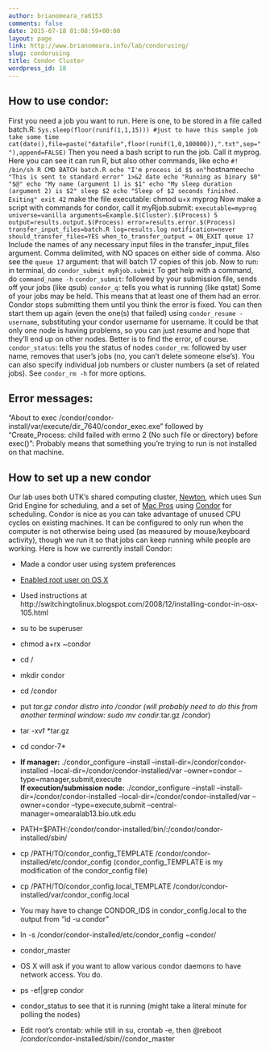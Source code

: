 ```yaml
---
author: brianomeara_ra6153
comments: false
date: 2015-07-18 01:08:59+00:00
layout: page
link: http://www.brianomeara.info/lab/condorusing/
slug: condorusing
title: Condor Cluster
wordpress_id: 18
---
```


## How to use condor:


First you need a job you want to run. Here is one, to be stored in a file called batch.R:
`Sys.sleep(floor(runif(1,1,15))) #just to have this sample job take some time
cat(date(),file=paste("datafile",floor(runif(1,0,100000)),".txt",sep=""),append=FALSE)
`
Then you need a bash script to run the job. Call it myprog. Here you can see it can run R, but also other commands, like echo
`
#! /bin/sh
R CMD BATCH batch.R
echo "I'm process id $$ on" `hostname`
echo "This is sent to standard error" 1>&2
date
echo "Running as binary $0" "$@"
echo "My name (argument 1) is $1"
echo "My sleep duration (argument 2) is $2"
sleep $2
echo "Sleep of $2 seconds finished.  Exiting"
exit 42
`
make the file executable: chmod u+x myprog
Now make a script with commands for condor, call it myRjob.submit:
`
executable=myprog
universe=vanilla
arguments=Example.$(Cluster).$(Process) 5
output=results.output.$(Process)
error=results.error.$(Process)
transfer_input_files=batch.R
log=results.log
notification=never
should_transfer_files=YES
when_to_transfer_output = ON_EXIT
queue 17
`
Include the names of any necessary input files in the transfer_input_files argument. Comma delimited, with NO spaces on either side of comma. Also see the `queue 17` argument: that will batch 17 copies of this job.
Now to run: in terminal, do
`condor_submit myRjob.submit`
To get help with a command, do `command_name -h`
`condor_submit`: followed by your submission file, sends off your jobs (like qsub)
`condor_q`: tells you what is running (like qstat)
Some of your jobs may be held. This means that at least one of them had an error. Condor stops submitting them until you think the error is fixed. You can then start them up again  (even the one(s) that failed) using `condor_resume -username`, substituting your condor username for username. It could be that only one node is having problems, so you can just resume and hope that they'll end up on other nodes. Better is to find the error, of course.
`condor_status`: tells you the status of nodes
`condor_rm`: followed by user name, removes that user's jobs (no, you can't delete someone else's). You can also specify individual job numbers or cluster numbers (a set of related jobs). See `condor_rm -h` for more options.


## Error messages:


"About to exec /condor/condor-install/var/execute/dir_7640/condor_exec.exe" followed by "Create_Process: child failed with errno 2 (No such file or directory) before exec()": Probably means that something you're trying to run is not installed on that machine.


## How to set up a new condor


Our lab uses both UTK's shared computing cluster, [Newton](https://newton.utk.edu/), which uses Sun Grid Engine for scheduling, and a set of [Mac Pros](http://www.brianomeara.info/lab/standards) using [Condor](http://www.cs.wisc.edu/condor/) for scheduling. Condor is nice as you can take advantage of unused CPU cycles on existing machines. It can be configured to only run when the computer is not otherwise being used (as measured by mouse/keyboard activity), though we run it so that jobs can keep running while people are working. Here is how we currently install Condor:




  * Made a condor user using system preferences


  * [Enabled root user on OS X](http://support.apple.com/kb/ht1528)


  * Used instructions at http://switchingtolinux.blogspot.com/2008/12/installing-condor-in-osx-105.html


  * su to be superuser


  * chmod a+rx ~condor


  * cd /


  * mkdir condor


  * cd  /condor


  * put *tar.gz condor distro into /condor (will probably need to do this from another terminal window: sudo mv condir*.tar.gz /condor)


  * tar -xvf *tar.gz


  * cd condor-7*


  * **If manager:** ./condor_configure --install --install-dir=/condor/condor-installed --local-dir=/condor/condor-installed/var --owner=condor --type=manager,submit,execute  
**If execution/submission node:** ./condor_configure --install --install-dir=/condor/condor-installed --local-dir=/condor/condor-installed/var --owner=condor --type=execute,submit --central-manager=omearalab13.bio.utk.edu


  * PATH=$PATH:/condor/condor-installed/bin/:/condor/condor-installed/sbin/


  * cp /PATH/TO/condor_config_TEMPLATE /condor/condor-installed/etc/condor_config (condor_config_TEMPLATE is my modification of the condor_config file)


  * cp /PATH/TO/condor_config.local_TEMPLATE /condor/condor-installed/var/condor_config.local


  * You may have to change CONDOR_IDS in condor_config.local to the output from "id -u condor"


  * ln -s /condor/condor-installed/etc/condor_config ~condor/


  * condor_master


  * OS X will ask if you want to allow various condor daemons to have network access. You do.


  * ps -ef|grep condor


  * condor_status to see that it is running (might take a literal minute for polling the nodes)


  * Edit root's crontab: while still in su, crontab -e, then @reboot /condor/condor-installed/sbin//condor_master


